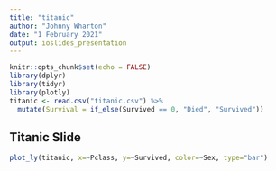 ```yaml
---
title: "titanic"
author: "Johnny Wharton"
date: "1 February 2021"
output: ioslides_presentation
---
```


```r
knitr::opts_chunk$set(echo = FALSE)
library(dplyr)
library(tidyr)
library(plotly)
titanic <- read.csv("titanic.csv") %>% 
  mutate(Survival = if_else(Survived == 0, "Died", "Survived"))
```

## Titanic Slide


```r
plot_ly(titanic, x=~Pclass, y=~Survived, color=~Sex, type="bar")
```

